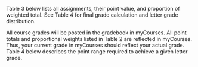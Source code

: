 \subsubsection{Individual and Team Performance}
Table 3 below lists all assignments, their point value, and proportion of weighted total. See Table 4 for final grade calculation and letter grade distribution.

\begin{table}[H]
\centering
\caption{Individual Assignments and Point Values}
\vspace{3mm}
\label{points}
\begin{tabular}{lllrlrr}
\hline
\bf{Assignment} & \bf{\em{n}} &  & \bf{Points} &  & \bf{Total} & \bf{Prop.} \\
\hline
Journal Article Critiques & 2 & $\times$ & 100 & = & 200 & .30\\
Special Topics Team Presentations & 1 & $\times$ & 100 & = & 100 & .20\\
Individual Lab Assignments & 3 & $\times$ & 10 & = & 30 & .20 \\
Attendance & 5 & $\times$ & 1 & = & 5 & .05 \\
\multicolumn{4}{r}{\bf{Individual Performance Total}} & {\bf{=}} & {\bf{435}} & {\bf{1.00}} \\
\hline
\end{tabular}
\label{points}
\end{table}

\subsubsection{Final Grade Calculation}
All course grades will be posted in the gradebook in myCourses. All point totals and proportional weights listed in Table 2 are reflected in myCourses. Thus, your current grade in myCourses should reflect your actual grade. Table 4 below describes the point range required to achieve a given letter grade.

\begin{table}[H]
\begin{center}
\caption{Final Grade Point Range Requirements}
\label{finalgrades}
\vspace{3mm}
\begin{tabular}{cccc}
\hline
\bf{Grade} & \bf{Point Range} & \bf{Percentage} & \bf{Grade Points}\\
\hline
A & 391.50 -- 435.00 & 90 -- 100 & 4.0\\ 
B & 348.00 -- 232.00 & 80 -- 89  & 3.0\\ 
C & 304.50 -- 347.00 & 70 -- 79  & 2.0\\ 
D & 261.00 -- 303.50 & 60 -- 69  & 1.0\\ 
F & 000.00 -- 260.00 & 00 -- 59  & 0.0\\
\hline
\end{tabular}
\end{center}
\end{table}